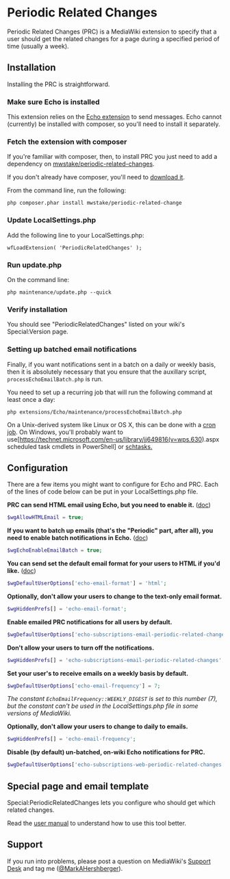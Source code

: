 = Periodic Related Changes =

Periodic Related Changes (PRC) is a MediaWiki extension to specify that a user should get the related changes for a page during a specified period of time (usually a week).

== Installation ==

Installing the PRC is straightforward.

=== Make sure Echo is installed ===

This extension relies on the [https://www.mediawiki.org/wiki/Extension:Echo Echo extension] to send messages. Echo cannot (currently) be installed with composer, so you'll need to install it separately.

=== Fetch the extension with composer ===

If you're familiar with composer, then, to install PRC you just need to add a dependency on [https://packagist.org/packages/mwstake/periodic-related-changes mwstake/periodic-related-changes].

If you don't already have composer, you'll need to [https://getcomposer.org/download/ download it].

From the command line, run the following:

<pre class="example">php composer.phar install mwstake/periodic-related-change
</pre>
=== Update LocalSettings.php ===

Add the following line to your LocalSettings.php:

<pre class="example">wfLoadExtension( 'PeriodicRelatedChanges' );
</pre>
=== Run update.php ===

On the command line:

<pre class="example">php maintenance/update.php --quick
</pre>
=== Verify installation ===

You should see &quot;PeriodicRelatedChanges&quot; listed on your wiki's Special:Version page.

=== Setting up batched email notifications ===

Finally, if you want notifications sent in a batch on a daily or weekly basis, then it is absolutely necessary that you ensure that the auxillary script, <code>processEchoEmailBatch.php</code> is run.

You need to set up a recurring job that will run the following command at least once a day:

<pre class="example">php extensions/Echo/maintenance/processEchoEmailBatch.php
</pre>
On a Unix-derived system like Linux or OS X, this can be done with a [https://www.thesitewizard.com/general/set-cron-job.shtml cron job]. On Windows, you'll probably want to use[https://technet.microsoft.com/en-us/library/jj649816(v=wps.630).aspx scheduled task cmdlets in PowerShell] or [https://ss64.com/nt/schtasks.html schtasks.]

== Configuration ==

There are a few items you might want to configure for Echo and PRC. Each of the lines of code below can be put in your LocalSettings.php file.

'''PRC can send HTML email using Echo, but you need to enable it.''' ([https://www.mediawiki.org/wiki/Manual:$wgAllowHTMLEmail doc])

<source lang="php">$wgAllowHTMLEmail = true;
</source>
'''If you want to batch up emails (that's the &quot;Periodic&quot; part, after all), you need to enable batch notifications in Echo.''' ([https://www.mediawiki.org/wiki/Extension:Echo#Configuration doc])

<source lang="php">$wgEchoEnableEmailBatch = true;
</source>
'''You can send set the default email format for your users to HTML if you'd like.''' ([https://www.mediawiki.org/wiki/Extension:Echo#Configuration doc])

<source lang="php">$wgDefaultUserOptions['echo-email-format'] = 'html';
</source>
'''Optionally, don't allow your users to change to the text-only email format.'''

<source lang="php">$wgHiddenPrefs[] = 'echo-email-format';
</source>
'''Enable emailed PRC notifications for all users by default.'''

<source lang="php">$wgDefaultUserOptions['echo-subscriptions-email-periodic-related-changes'] = true;
</source>
'''Don't allow your users to turn off the notifications.'''

<source lang="php">$wgHiddenPrefs[] = 'echo-subscriptions-email-periodic-related-changes';
</source>
'''Set your user's to receive emails on a weekly basis by default.'''

<source lang="php">$wgDefaultUserOptions['echo-email-frequency'] = 7;
</source>
''The constant <code>EchoEmailFrequency::WEEKLY_DIGEST</code> is set to this number (7), but the constant can't be used in the LocalSettings.php file in some versions of MediaWiki.''

'''Optionally, don't allow your users to change to daily to emails.'''

<source lang="php">$wgHiddenPrefs[] = 'echo-email-frequency';
</source>
'''Disable (by default) un-batched, on-wiki Echo notifications for PRC.'''

<source lang="php">$wgDefaultUserOptions['echo-subscriptions-web-periodic-related-changes'] = false;
</source>
== Special page and email template ==

Special:PeriodicRelatedChanges lets you configure who should get which related changes.

Read the [[./doc/User_manual.org|user manual]] to understand how to use this tool better.

== Support ==

If you run into problems, please post a question on MediaWiki's [https://www.mediawiki.org/wiki/Project:Support_desk Support Desk] and tag me ([https://en.wikipedia.org/wiki/User:MarkAHershberger @MarkAHershberger]).
